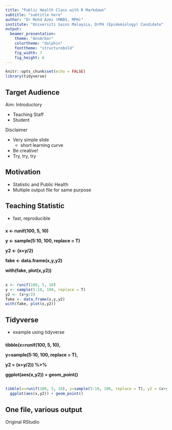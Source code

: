 ```yaml
---
title: "Public Health Class with R Markdown"
subtitle: "subtitle here"
author: "Dr Mohd Azmi (MBBS, MPH)"
institute: "Universiti Sains Malaysia, DrPH (Epidemiology) Candidate"
output:
  beamer_presentation:
    theme: "AnnArbor"
    colortheme: "dolphin"
    fonttheme: "structurebold"
    fig_width: 7
    fig_height: 6
---
```


```r
knitr::opts_chunk$set(echo = FALSE)
library(tidyverse)
```

## Target Audience

Aim: Introductory

- Teaching Staff
- Student

Disclaimer

- Very simple slide
  - short learning curve
- Be creative!
- Try, try, try


## Motivation

- Statistic and Public Health
- Multiple output file for same purpose

## Teaching Statistic

- fast, reproducible

### <b>
x <- runif(100, 5, 10)

y <- sample(5:10, 100, replace = T)

y2 <- (x+y/2) 

fake <- data.frame(x,y,y2) 

with(fake, plot(x,y2))
</b>


## 

```r
x <- runif(100, 5, 10)
y <- sample(5:10, 100, replace = T)
y2 <- (x+y/2)
fake <- data.frame(x,y,y2)
with(fake, plot(x,y2))
```

## Tidyverse

- example using tidyverse

### <b>

tibble(x=runif(100, 5, 10),

y=sample(5:10, 100, replace = T),

y2 = (x+y/2)) %>%

ggplot(aes(x,y2)) + geom_point()
</b>

##

```r
tibble(x=runif(100, 5, 10), y=sample(5:10, 100, replace = T), y2 = (x+y/2)) %>% 
  ggplot(aes(x,y2)) + geom_point()
```



## One file, various output

Original RStudio

